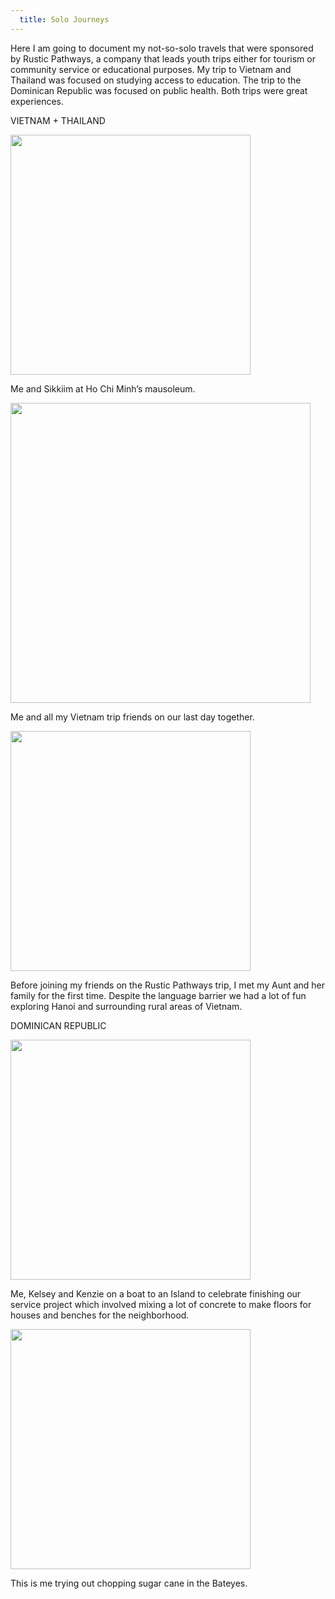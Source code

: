 ```yaml
---
  title: Solo Journeys
---
```


Here I am going to document my not-so-solo travels that were sponsored by Rustic Pathways, a company that leads youth trips either for tourism or community service or educational purposes. My trip to Vietnam and Thailand was focused on studying access to education. The trip to the Dominican Republic was focused on public health. Both trips were great experiences.

VIETNAM + THAILAND

![](pics/IMG_5061.JPG){width="4in"}

Me and Sikkiim at Ho Chi Minh's mausoleum.

![](pics/IMG_5201.JPG){width="5in"}

Me and all my Vietnam trip friends on our last day together.

![](pics/IMG_4851.JPG){width="4in"}

Before joining my friends on the Rustic Pathways trip, I met my Aunt and her family for the first time. Despite the language barrier we had a lot of fun exploring Hanoi and surrounding rural areas of Vietnam.

DOMINICAN REPUBLIC

![](pics/IMG_9732.HEIC){width="4in"}

Me, Kelsey and Kenzie on a boat to an Island to celebrate finishing our service project which involved mixing a lot of concrete to make floors for houses and benches for the neighborhood.

![](pics/IMG_1726.HEIC){width="4in"}

This is me trying out chopping sugar cane in the Bateyes.
